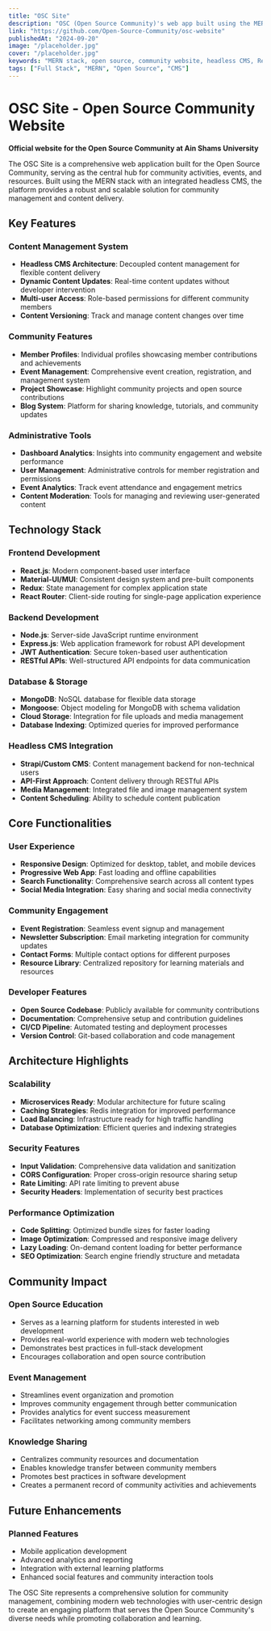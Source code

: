 ```yaml
---
title: "OSC Site"
description: "OSC (Open Source Community)'s web app built using the MERN Stack, kitted with a headless CMS to ease the management of content."
link: "https://github.com/Open-Source-Community/osc-website"
publishedAt: "2024-09-20"
image: "/placeholder.jpg"
cover: "/placeholder.jpg"
keywords: "MERN stack, open source, community website, headless CMS, React, Node.js, MongoDB, Express"
tags: ["Full Stack", "MERN", "Open Source", "CMS"]
---
```


# OSC Site - Open Source Community Website

**Official website for the Open Source Community at Ain Shams University**

The OSC Site is a comprehensive web application built for the Open Source Community, serving as the central hub for community activities, events, and resources. Built using the MERN stack with an integrated headless CMS, the platform provides a robust and scalable solution for community management and content delivery.

## Key Features

### Content Management System
- **Headless CMS Architecture**: Decoupled content management for flexible content delivery
- **Dynamic Content Updates**: Real-time content updates without developer intervention
- **Multi-user Access**: Role-based permissions for different community members
- **Content Versioning**: Track and manage content changes over time

### Community Features
- **Member Profiles**: Individual profiles showcasing member contributions and achievements
- **Event Management**: Comprehensive event creation, registration, and management system
- **Project Showcase**: Highlight community projects and open source contributions
- **Blog System**: Platform for sharing knowledge, tutorials, and community updates

### Administrative Tools
- **Dashboard Analytics**: Insights into community engagement and website performance
- **User Management**: Administrative controls for member registration and permissions
- **Event Analytics**: Track event attendance and engagement metrics
- **Content Moderation**: Tools for managing and reviewing user-generated content

## Technology Stack

### Frontend Development
- **React.js**: Modern component-based user interface
- **Material-UI/MUI**: Consistent design system and pre-built components
- **Redux**: State management for complex application state
- **React Router**: Client-side routing for single-page application experience

### Backend Development
- **Node.js**: Server-side JavaScript runtime environment
- **Express.js**: Web application framework for robust API development
- **JWT Authentication**: Secure token-based user authentication
- **RESTful APIs**: Well-structured API endpoints for data communication

### Database & Storage
- **MongoDB**: NoSQL database for flexible data storage
- **Mongoose**: Object modeling for MongoDB with schema validation
- **Cloud Storage**: Integration for file uploads and media management
- **Database Indexing**: Optimized queries for improved performance

### Headless CMS Integration
- **Strapi/Custom CMS**: Content management backend for non-technical users
- **API-First Approach**: Content delivery through RESTful APIs
- **Media Management**: Integrated file and image management system
- **Content Scheduling**: Ability to schedule content publication

## Core Functionalities

### User Experience
- **Responsive Design**: Optimized for desktop, tablet, and mobile devices
- **Progressive Web App**: Fast loading and offline capabilities
- **Search Functionality**: Comprehensive search across all content types
- **Social Media Integration**: Easy sharing and social media connectivity

### Community Engagement
- **Event Registration**: Seamless event signup and management
- **Newsletter Subscription**: Email marketing integration for community updates
- **Contact Forms**: Multiple contact options for different purposes
- **Resource Library**: Centralized repository for learning materials and resources

### Developer Features
- **Open Source Codebase**: Publicly available for community contributions
- **Documentation**: Comprehensive setup and contribution guidelines
- **CI/CD Pipeline**: Automated testing and deployment processes
- **Version Control**: Git-based collaboration and code management

## Architecture Highlights

### Scalability
- **Microservices Ready**: Modular architecture for future scaling
- **Caching Strategies**: Redis integration for improved performance
- **Load Balancing**: Infrastructure ready for high traffic handling
- **Database Optimization**: Efficient queries and indexing strategies

### Security Features
- **Input Validation**: Comprehensive data validation and sanitization
- **CORS Configuration**: Proper cross-origin resource sharing setup
- **Rate Limiting**: API rate limiting to prevent abuse
- **Security Headers**: Implementation of security best practices

### Performance Optimization
- **Code Splitting**: Optimized bundle sizes for faster loading
- **Image Optimization**: Compressed and responsive image delivery
- **Lazy Loading**: On-demand content loading for better performance
- **SEO Optimization**: Search engine friendly structure and metadata

## Community Impact

### Open Source Education
- Serves as a learning platform for students interested in web development
- Provides real-world experience with modern web technologies
- Demonstrates best practices in full-stack development
- Encourages collaboration and open source contribution

### Event Management
- Streamlines event organization and promotion
- Improves community engagement through better communication
- Provides analytics for event success measurement
- Facilitates networking among community members

### Knowledge Sharing
- Centralizes community resources and documentation
- Enables knowledge transfer between community members
- Promotes best practices in software development
- Creates a permanent record of community activities and achievements

## Future Enhancements

### Planned Features
- Mobile application development
- Advanced analytics and reporting
- Integration with external learning platforms
- Enhanced social features and community interaction tools

The OSC Site represents a comprehensive solution for community management, combining modern web technologies with user-centric design to create an engaging platform that serves the Open Source Community's diverse needs while promoting collaboration and learning.
